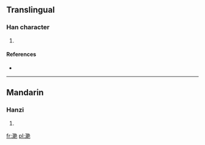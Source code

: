 ==Translingual==

===Han character===
{{Han char|rn=85|rad=水|as=14|sn=17|four=|canj=水手月山 (EQBU)}}

# {{defn|Han|sort=水14}}

====References====
* {{Han ref|kx=0656.220|dkj=18518|dj=1067.060|hdz=31765.110|uh=6FEA|ud=28650}}

----

==Mandarin==

===Hanzi===
{{cmn-hanzi|pin=[[jiàn]] ([[jian4]]), [[jìng]] ([[jing4]]), [[lán]] ([[lan2]]), [[lǎn]] ([[lan3]])|wg=chien<sup>4</sup>, ching<sup>4</sup>, lan<sup>2</sup>, lan<sup>3</sup>}}

# {{defn|Mandarin|sort=水14}}

[[fr:濪]]
[[pl:濪]]